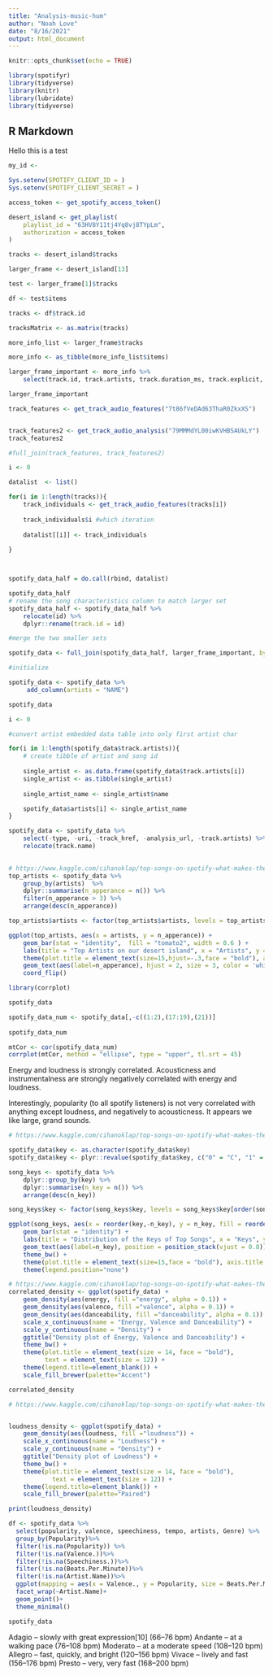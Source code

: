 ```yaml
---
title: "Analysis-music-hum"
author: "Noah Love"
date: "8/16/2021"
output: html_document
---
```


```r
knitr::opts_chunk$set(echo = TRUE)

library(spotifyr)
library(tidyverse)
library(knitr)
library(lubridate)
library(tidyverse)

```

## R Markdown

Hello this is a test

```r

my_id <- 

Sys.setenv(SPOTIFY_CLIENT_ID = )
Sys.setenv(SPOTIFY_CLIENT_SECRET = )

access_token <- get_spotify_access_token()
```


```r
desert_island <- get_playlist(
    playlist_id = "63HV8Y11tj4Yq8vj8TYpLm",
    authorization = access_token
)
```

```r
tracks <- desert_island$tracks
```

```r
larger_frame <- desert_island[13]

test <- larger_frame[1]$tracks

df <- test$items

tracks <- df$track.id

tracksMatrix <- as.matrix(tracks)
```

```r
more_info_list <- larger_frame$tracks

more_info <- as_tibble(more_info_list$items)

larger_frame_important <- more_info %>% 
    select(track.id, track.artists, track.duration_ms, track.explicit, track.name, track.album.name, track.album.release_date, track.popularity)

larger_frame_important


```



```r

track_features <- get_track_audio_features("7t86fVeDAd63ThaR0ZkxXS")


track_features2 <- get_track_audio_analysis("79MMMdYL00iwKVHBSAUkLY")
track_features2

#full_join(track_features, track_features2)

i <- 0

datalist  <- list()

for(i in 1:length(tracks)){
    track_individuals <- get_track_audio_features(tracks[i])
    
    track_individuals$i #which iteration
    
    datalist[[i]] <- track_individuals
    
}



spotify_data_half = do.call(rbind, datalist)


```

```r
spotify_data_half
# rename the song characteristics column to match larger set
spotify_data_half <- spotify_data_half %>% 
    relocate(id) %>% 
    dplyr::rename(track.id = id)
```

```r
#merge the two smaller sets

spotify_data <- full_join(spotify_data_half, larger_frame_important, by = "track.id")

```

```r
#initialize

spotify_data <- spotify_data %>% 
     add_column(artists = "NAME")

spotify_data


```



```r
i <- 0

#convert artist embedded data table into only first artist char

for(i in 1:length(spotify_data$track.artists)){
    # create tibble of artist and song id
    
    single_artist <- as.data.frame(spotify_data$track.artists[i])
    single_artist <- as.tibble(single_artist)
    
    single_artist_name <- single_artist$name

    spotify_data$artists[i] <- single_artist_name
}

```

```r

spotify_data <- spotify_data %>% 
    select(-type, -uri, -track_href, -analysis_url, -track.artists) %>% 
    relocate(track.name)
    
```





```r

# https://www.kaggle.com/cihanoklap/top-songs-on-spotify-what-makes-them-popular
top_artists <- spotify_data %>%
    group_by(artists)  %>%
    dplyr::summarise(n_apperance = n()) %>%
    filter(n_apperance > 3) %>%
    arrange(desc(n_apperance))

top_artists$artists <- factor(top_artists$artists, levels = top_artists$artists[order(top_artists$n_apperance)]) # in order to visualise the list in descending order 

ggplot(top_artists, aes(x = artists, y = n_apperance)) +
    geom_bar(stat = "identity",  fill = "tomato2", width = 0.6 ) + 
    labs(title = "Top Artists on our desert island", x = "Artists", y = "Number of apperances on the desert playlist") +
    theme(plot.title = element_text(size=15,hjust=-.3,face = "bold"), axis.title = element_text(size=12)) +
    geom_text(aes(label=n_apperance), hjust = 2, size = 3, color = 'white') +
    coord_flip()
```



```r
library(corrplot)

spotify_data

spotify_data_num <- spotify_data[,-c((1:2),(17:19),(21))] 
 
spotify_data_num

mtCor <- cor(spotify_data_num)
corrplot(mtCor, method = "ellipse", type = "upper", tl.srt = 45)

```

Energy and loudness is strongly correlated. Acousticness and instrumentalness are strongly negatively correlated with energy and loudness. 

Interestingly, popularity (to all spotify listeners) is not very correlated with anything except loudness, and negatively to acousticness. It appears we like large, grand sounds. 

```r

# https://www.kaggle.com/cihanoklap/top-songs-on-spotify-what-makes-them-popular

spotify_data$key <- as.character(spotify_data$key)
spotify_data$key <- plyr::revalue(spotify_data$key, c("0" = "C", "1" = "C♯,D♭", "2" = "D", "3" = "D♯,E♭", "4" = "E", "5" =  "F", "6" = "F♯,G♭","7" = "G","8" = "G♯,A♭","9" = "A","10" = "A♯,B♭","11" = "B"))

song_keys <- spotify_data %>%
    dplyr::group_by(key) %>%
    dplyr::summarise(n_key = n()) %>%
    arrange(desc(n_key))

song_keys$key <- factor(song_keys$key, levels = song_keys$key[order(song_keys$n_key)]) # in order to visualise the keys in descending order

ggplot(song_keys, aes(x = reorder(key,-n_key), y = n_key, fill = reorder(key,-n_key))) +
    geom_bar(stat = "identity") +
    labs(title = "Distribution of the Keys of Top Songs", x = "Keys", y = "Count of Keys on the Top 100") +
    geom_text(aes(label=n_key), position = position_stack(vjust = 0.8)) +
    theme_bw() +
    theme(plot.title = element_text(size=15,face = "bold"), axis.title = element_text(size=12)) +
    theme(legend.position="none")
```



```r

# https://www.kaggle.com/cihanoklap/top-songs-on-spotify-what-makes-them-popular
correlated_density <- ggplot(spotify_data) +
    geom_density(aes(energy, fill ="energy", alpha = 0.1)) + 
    geom_density(aes(valence, fill ="valence", alpha = 0.1)) + 
    geom_density(aes(danceability, fill ="danceability", alpha = 0.1)) + 
    scale_x_continuous(name = "Energy, Valence and Danceability") +
    scale_y_continuous(name = "Density") +
    ggtitle("Density plot of Energy, Valence and Danceability") +
    theme_bw() +
    theme(plot.title = element_text(size = 14, face = "bold"),
          text = element_text(size = 12)) +
    theme(legend.title=element_blank()) +
    scale_fill_brewer(palette="Accent")

correlated_density
```



```r

# https://www.kaggle.com/cihanoklap/top-songs-on-spotify-what-makes-them-popular


loudness_density <- ggplot(spotify_data) +
    geom_density(aes(loudness, fill ="loudness")) + 
    scale_x_continuous(name = "Loudness") +
    scale_y_continuous(name = "Density") +
    ggtitle("Density plot of Loudness") +
    theme_bw() +
    theme(plot.title = element_text(size = 14, face = "bold"),
            text = element_text(size = 12)) +
    theme(legend.title=element_blank()) +
    scale_fill_brewer(palette="Paired")

print(loudness_density)
```

```r

df <- spotify_data %>%
  select(popularity, valence, speechiness, tempo, artists, Genre) %>%
  group_by(Popularity)%>%
  filter(!is.na(Popularity)) %>%
  filter(!is.na(Valence.))%>%
  filter(!is.na(Speechiness.))%>%
  filter(!is.na(Beats.Per.Minute))%>%
  filter(!is.na(Artist.Name))%>%
  ggplot(mapping = aes(x = Valence., y = Popularity, size = Beats.Per.Minute, color = Genre))+
  facet_wrap(~Artist.Name)+
  geom_point()+
  theme_minimal()

spotify_data
```



Adagio – slowly with great expression[10] (66–76 bpm)
Andante – at a walking pace (76–108 bpm)
Moderato – at a moderate speed (108–120 bpm)
Allegro – fast, quickly, and bright (120–156 bpm)
Vivace – lively and fast (156–176 bpm)
Presto – very, very fast (168–200 bpm)




